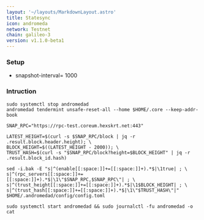 ```yaml
---
layout: '~/layouts/MarkdownLayout.astro'
title: Statesync
icon: andromeda
network: Testnet
chain: galileo-3
version: v1.1.0-beta1
---
```

### Setup

- snapshot-interval= 1000

### Intruction

```
sudo systemctl stop andromedad
andromedad tendermint unsafe-reset-all --home $HOME/.core --keep-addr-book

SNAP_RPC="https://rpc-test.coreum.hexskrt.net:443"

LATEST_HEIGHT=$(curl -s $SNAP_RPC/block | jq -r .result.block.header.height); \
BLOCK_HEIGHT=$((LATEST_HEIGHT - 2000)); \
TRUST_HASH=$(curl -s "$SNAP_RPC/block?height=$BLOCK_HEIGHT" | jq -r .result.block_id.hash)

sed -i.bak -E "s|^(enable[[:space:]]+=[[:space:]]+).*$|\1true| ; \
s|^(rpc_servers[[:space:]]+=[[:space:]]+).*$|\1\"$SNAP_RPC,$SNAP_RPC\"| ; \
s|^(trust_height[[:space:]]+=[[:space:]]+).*$|\1$BLOCK_HEIGHT| ; \
s|^(trust_hash[[:space:]]+=[[:space:]]+).*$|\1\"$TRUST_HASH\"|" $HOME/.andromedad/config/config.toml

sudo systemctl start andromedad && sudo journalctl -fu andromedad -o cat
```